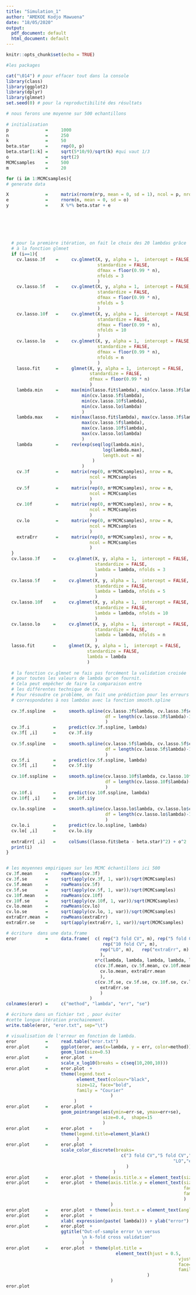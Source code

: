 ```yaml
---
title: "Simulation_1"
author: "AMEKOE Kodjo Mawuena"
date: "18/05/2020"
output:
  pdf_document: default
  html_document: default
---
```


```r
knitr::opts_chunk$set(echo = TRUE)
```

```r
#les packages

cat("\014") # pour effacer tout dans la console
library(class)
library(ggplot2)
library(dplyr)
library(glmnet)
set.seed(0) # pour la reproductibilité des résultats

# nous ferons une moyenne sur 500 echantillons 
  
# initialisation 
p              =     1000
n              =     250
k              =     50
beta.star      =     rep(0, p)
beta.star[1:k] =     sqrt(5*10/9)/sqrt(k) #qui vaut 1/3
o              =     sqrt(2)
MCMCsamples    =     500
m              =     20

for (i in 1:MCMCsamples){
# generate data

X              =     matrix(rnorm(n*p, mean = 0, sd = 1), ncol = p, nrow = n)
e              =     rnorm(n, mean = 0, sd = o)
y              =     X %*% beta.star + e
  
  
  
  
  

  # pour la première itération, on fait le choix des 20 lambdas grâce
  # à la fonction glmnet
  if (i==1){
    cv.lasso.3f    =     cv.glmnet(X, y, alpha = 1,  intercept = FALSE,
                                   standardize = FALSE,
                                   dfmax = floor(0.99 * n),
                                   nfolds = 3
                                   )
    cv.lasso.5f    =     cv.glmnet(X, y, alpha = 1,  intercept = FALSE,
                                   standardize = FALSE,
                                   dfmax = floor(0.99 * n),
                                   nfolds = 5
                                   )
    cv.lasso.10f   =     cv.glmnet(X, y, alpha = 1,  intercept = FALSE,
                                   standardize = FALSE,
                                   dfmax = floor(0.99 * n),
                                   nfolds = 10
                                   )
    cv.lasso.lo    =     cv.glmnet(X, y, alpha = 1,  intercept = FALSE,
                                   standardize = FALSE,
                                   dfmax = floor(0.99 * n),
                                   nfolds = n
                                   )
    lasso.fit      =     glmnet(X, y, alpha = 1,  intercept = FALSE,
                                standardize = FALSE,
                                dfmax = floor(0.99 * n)
                                )
    lambda.min     =     max(min(lasso.fit$lambda), min(cv.lasso.3f$lambda),
                             min(cv.lasso.5f$lambda),
                             min(cv.lasso.10f$lambda),
                             min(cv.lasso.lo$lambda)
                             )
    lambda.max     =     min(max(lasso.fit$lambda), max(cv.lasso.3f$lambda),
                             max(cv.lasso.5f$lambda),
                             max(cv.lasso.10f$lambda),
                             max(cv.lasso.lo$lambda)
                             )
    lambda         =     rev(exp(seq(log(lambda.min),
                                     log(lambda.max),
                                     length.out = m)
                                 )
                             )
    cv.3f          =     matrix(rep(0, m*MCMCsamples), nrow = m,
                                ncol = MCMCsamples
                                )
    cv.5f          =     matrix(rep(0, m*MCMCsamples), nrow = m,
                                ncol = MCMCsamples
                                )
    cv.10f         =     matrix(rep(0, m*MCMCsamples), nrow = m,
                                ncol = MCMCsamples
                                )
    cv.lo          =     matrix(rep(0, m*MCMCsamples), nrow = m,
                                ncol = MCMCsamples
                                )
    extraErr       =     matrix(rep(0, m*MCMCsamples), nrow = m,
                                ncol = MCMCsamples
                                )
  }
  cv.lasso.3f     =     cv.glmnet(X, y, alpha = 1,  intercept = FALSE,
                                  standardize = FALSE,
                                  lambda = lambda, nfolds = 3
                                  )
  cv.lasso.5f     =     cv.glmnet(X, y, alpha = 1,  intercept = FALSE,
                                  standardize = FALSE,
                                  lambda = lambda, nfolds = 5
                                  )
  cv.lasso.10f    =     cv.glmnet(X, y, alpha = 1,  intercept = FALSE,
                                  standardize = FALSE,
                                  lambda = lambda, nfolds = 10
                                  )
  cv.lasso.lo     =     cv.glmnet(X, y, alpha = 1,  intercept = FALSE,
                                  standardize = FALSE,
                                  lambda = lambda, nfolds = n
                                  )
  lasso.fit       =     glmnet(X, y, alpha = 1,  intercept = FALSE,
                               standardize = FALSE,
                               lambda = lambda
                               )
  
  # la fonction cv.glmnet ne fais pas forcément la validation croisée 
  # pour toutes les valeurs de lambda qu'on fournit.
  # Cela peut empêcher de faire la comparaison entre 
  # les différentes technique de cv.
  # Pour résoudre ce problème, on fait une prédiction pour les erreurs
  # correspondates à nos lambdas avec la fonction smooth.spline
  
  cv.3f.sspline   =     smooth.spline(cv.lasso.3f$lambda, cv.lasso.3f$cvm,
                                      df = length(cv.lasso.3f$lambda)-1
                                      ) 
  cv.3f.i         =     predict(cv.3f.sspline, lambda)
  cv.3f[ ,i]      =     cv.3f.i$y
    
  cv.5f.sspline   =     smooth.spline(cv.lasso.5f$lambda, cv.lasso.5f$cvm,
                                      df = length(cv.lasso.5f$lambda)-1
                                      ) 
  cv.5f.i         =     predict(cv.5f.sspline, lambda)
  cv.5f[ ,i]      =     cv.5f.i$y
  
  cv.10f.sspline  =     smooth.spline(cv.lasso.10f$lambda, cv.lasso.10f$cvm,
                                      df = length(cv.lasso.10f$lambda)-1
                                      ) 
  cv.10f.i        =     predict(cv.10f.sspline, lambda)
  cv.10f[ ,i]     =     cv.10f.i$y
  
  cv.lo.sspline   =     smooth.spline(cv.lasso.lo$lambda, cv.lasso.lo$cvm,
                                      df = length(cv.lasso.lo$lambda)-1
                                      )
  cv.lo.i         =     predict(cv.lo.sspline, lambda)
  cv.lo[ ,i]      =     cv.lo.i$y
  
  extraErr[ ,i]   =     colSums((lasso.fit$beta - beta.star)^2) + o^2
  print(i)
}


# les moyennes empiriques sur les MCMC échantillons ici 500
cv.3f.mean     =     rowMeans(cv.3f)
cv.3f.se       =     sqrt(apply(cv.3f, 1, var))/sqrt(MCMCsamples)
cv.5f.mean     =     rowMeans(cv.5f)
cv.5f.se       =     sqrt(apply(cv.5f, 1, var))/sqrt(MCMCsamples)
cv.10f.mean    =     rowMeans(cv.10f)
cv.10f.se      =     sqrt(apply(cv.10f, 1, var))/sqrt(MCMCsamples)
cv.lo.mean     =     rowMeans(cv.lo)
cv.lo.se       =     sqrt(apply(cv.lo, 1, var))/sqrt(MCMCsamples)
extraErr.mean  =     rowMeans(extraErr)
extraErr.se    =     sqrt(apply(extraErr, 1, var))/sqrt(MCMCsamples)

# écriture  dans une data.frame
eror           =     data.frame(  c( rep("3 fold CV", m), rep("5 fold CV", m),
                                     rep("10 fold CV", m),
                                    rep("LO", m),   rep("extraErr", m)
                                    ),
                                  n*c(lambda, lambda, lambda, lambda, lambda),
                                  c(cv.3f.mean, cv.5f.mean, cv.10f.mean,
                                    cv.lo.mean, extraErr.mean
                                    ),
                                  c(cv.3f.se, cv.5f.se, cv.10f.se, cv.lo.se,
                                    extraErr.se
                                    )
                                )
colnames(eror) =     c("method", "lambda", "err", "se")

# écriture dans un fichier txt , pour éviter 
#cette longue itération prochainement.
write.table(eror, "eror.txt", sep="\t")

# visualisation de l'erreur en fonction de lambda.
eror           =     read.table("eror.txt")
eror.plot      =     ggplot(eror, aes(x=lambda, y = err, color=method)) +
                     geom_line(size=0.5) 
eror.plot      =     eror.plot  + 
                     scale_x_log10(breaks = c(seq(10,200,10)))   
eror.plot      =     eror.plot  + 
                     theme(legend.text = 
                           element_text(colour="black",
                           size=12, face="bold",
                           family = "Courier"        
                                        )
                          ) 
eror.plot      =     eror.plot  + 
                     geom_pointrange(aes(ymin=err-se, ymax=err+se),
                                     size=0.4,  shape=15
                                     )
eror.plot      =     eror.plot  + 
                     theme(legend.title=element_blank()
                           ) 
eror.plot      =     eror.plot  + 
                     scale_color_discrete(breaks= 
                                            c("3 fold CV","5 fold CV","10 fold CV",
                                                                "LO","extraErr"
                                              )
                                         )
eror.plot      =     eror.plot  + theme(axis.title.x = element_text(size=18)) 
eror.plot      =     eror.plot  + theme(axis.title.y = element_text(size=16,
                                                                    face="bold",
                                                                    family = "Courier"
                                                                    )
                                        ) 
eror.plot      =     eror.plot  + theme(axis.text.x = element_text(angle = 90))
eror.plot      =     eror.plot  + 
                     xlab( expression(paste( lambda))) + ylab("error")
eror.plot      =     eror.plot  + 
                     ggtitle("Out-of-sample error \n versus
                             \n k-fold cross validation"
                             )
eror.plot      =     eror.plot  + theme(plot.title =
                                          element_text(hjust = 0.5,
                                                                  vjust = -10,size=14,
                                                                  face="bold",
                                                                  family = "Courier"
                                                      )
                                        )
eror.plot

```

